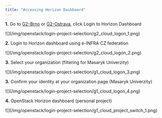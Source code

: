 ```yaml
---
title: "Accessing Horizon Dashboard"
---
```

**1.** Go to [G2-Brno](https://brno.openstack.cloud.e-infra.cz/) or [G2-Ostrava](https://ostrava.openstack.cloud.e-infra.cz/), click Login to Horizon Dashboard

<Callout type="info" title="Example">
    ![](/img/openstack/login-project-selection/g2_cloud_logon_1.png)
</Callout>

**2.** Login to Horizon dashboard using e-INFRA CZ federation

<Callout type="info" title="Example">
    ![](/img/openstack/login-project-selection/g2_cloud_logon_2.png)
</Callout>

**3.** Select your organization (filtering for Masaryk Univerzity)

<Callout type="info" title="Example">
    ![](/img/openstack/login-project-selection/g1_cloud_logon_3.png)
</Callout>

**3.** Confirm your identity at your organization page (Masaryk Univerzity)

<Callout type="info" title="Example">
    ![](/img/openstack/login-project-selection/g1_cloud_logon_4.png)
</Callout>

**4.** OpenStack Horizon dashboard (personal project)

<Callout type="info" title="Example">
    ![](/img/openstack/login-project-selection/g1_cloud_project_switch_1.png)
</Callout>
